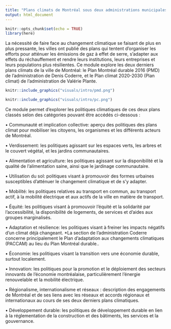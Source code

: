 ```yaml
---
title: "Plans climats de Montréal sous deux administrations municipales"
output: html_document
---
```


```r
knitr::opts_chunk$set(echo = TRUE)
library(here)
```

La nécessité de faire face au changement climatique se faisant de plus en plus pressante, les villes ont publié des plans qui tentent d'organiser les efforts pour atténuer les émissions de gaz à effet de serre, s'adapter aux effets du réchauffement et rendre leurs institutions, leurs entreprises et leurs populations plus résilientes. Ce module explore les deux derniers plans climats de la ville de Montréal: le Plan Montréal durable 2016 (PMD) de l'administration de Denis Coderre, et le Plan climat 2020-2030 (Plan climat) de l'administration de Valérie Plante. 

```r

knitr::include_graphics("visuals/intro/pmd.png")

```
```r

knitr::include_graphics("visuals/intro/pc.png")

```

Ce module permet d'explorer les politiques climatiques de ces deux plans classés selon des catégories pouvant être accédés ci-dessous :

• Communauté et implication collective: aperçu des politiques des plans climat pour mobiliser les citoyens, les organismes et les différents acteurs de Montréal.

• Verdissement: les politiques agissant sur les espaces verts, les arbres et le couvert végétal, et les jardins communautaires.

• Alimentation et agriculture: les politiques agissant sur la disponibilité et la qualité de l'alimentation saine, ainsi que le jardinage communautaire.

• Utilisation du sol: politiques visant à promouvoir des formes urbaines susceptibles d'atténuer le changement climatique et de s'y adapter.

• Mobilité: les politiques relatives au transport en commun, au transport actif, à la mobilité électrique et aux actifs de la ville en matière de transport.

• Équité: les politiques visant à promouvoir l'équité et la solidarité par l'accessibilité, la disponibilité de logements, de services et d'aides aux groupes marginalisés.

• Adaptation et résilience: les politiques visant à freiner les impacts négatifs d'un climat déjà changeant. *La section de l'administration Coderre concerne principalement le Plan d'adaptation aux changements climatiques (PACCAM) au lieu du Plan Montréal durable..

• Économie: les politiques visant la transition vers une économie durable, surtout localement.

• Innovation: les politiques pour la promotion et le déploiement des secteurs innovants de l'économie montréalaise, particulièrement l'énergie renouvelable et la mobilité électrique.

• Régionalisme, internationalisme et réseaux : description des engagements de Montréal et de ses liens avec les réseaux et accords régionaux et internationaux au cours de ses deux derniers plans climatiques.

• Développement durable: les politiques de développement durable en lien à la réglementation de la construction et des bâtiments, les services et la gouvernance.